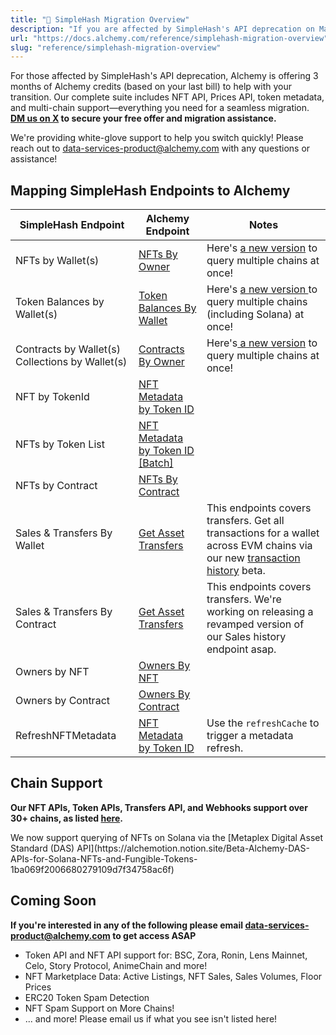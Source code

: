 ```yaml
---
title: "🛬 SimpleHash Migration Overview"
description: "If you are affected by SimpleHash's API deprecation on March 27, please see the resources below."
url: "https://docs.alchemy.com/reference/simplehash-migration-overview"
slug: "reference/simplehash-migration-overview"
---
```


For those affected by SimpleHash's API deprecation, Alchemy is offering 3 months of Alchemy credits (based on your last bill) to help with your transition. Our complete suite includes NFT API, Prices API, token metadata, and multi-chain support—everything you need for a seamless migration. **[DM us on X](https://x.com/Alchemy) to secure your free offer and migration assistance.**

<Tip> We're providing white-glove support to help you switch quickly! Please reach out to data-services-product@alchemy.com with any questions or assistance! </Tip>

## Mapping SimpleHash Endpoints to Alchemy

| SimpleHash Endpoint                             | Alchemy Endpoint                                                        | Notes                                                                                                                                                                       |
| ----------------------------------------------- | ----------------------------------------------------------------------- | --------------------------------------------------------------------------------------------------------------------------------------------------------------------------- |
| NFTs by Wallet(s)                               | [NFTs By Owner](/reference/getnftsforowner-v3)                          | Here's [a new version](/reference/get-nfts-by-address) to query multiple chains at once!                                            |
| Token Balances by Wallet(s)                     | [Token Balances By Wallet](/reference/alchemy-gettokenbalances)         | Here's [a new version ](/reference/get-token-balances-by-address)to query multiple chains (including Solana) at once!                                                       |
| Contracts by Wallet(s) Collections by Wallet(s) | [Contracts By Owner](/reference/getcontractsforowner-v3)                | Here's[ a new version](/reference/get-nft-contracts-by-address) to query multiple chains at once!                                                                           |
| NFT by TokenId                                  | [NFT Metadata by Token ID](/reference/getnftmetadata-v3)                |                                                                                                                                                                             |
| NFTs by Token List                              | [NFT Metadata by Token ID \[Batch\]](/reference/getnftmetadatabatch-v3) |                                                                                                                                                                             |
| NFTs by Contract                                | [NFTs By Contract](/reference/getnftsforcontract-v3)                    |                                                                                                                                                                             |
| Sales & Transfers By Wallet                     | [Get Asset Transfers](/reference/alchemy-getassettransfers)             | This endpoints covers transfers. Get all transactions for a wallet across EVM chains via our new [transaction history](/reference/get-transaction-history-by-address) beta. |
| Sales & Transfers By Contract                   | [Get Asset Transfers](/reference/alchemy-getassettransfers)             | This endpoints covers transfers. We're working on releasing a revamped version of our Sales history endpoint asap.                                                          |
| Owners by NFT                                   | [Owners By NFT](/reference/getownersfornft-v3)                          |                                                                                                                                                                             |
| Owners by Contract                              | [Owners By Contract](/reference/getownersforcontract-v3)                |                                                                                                                                                                             |
| RefreshNFTMetadata                              | [NFT Metadata by Token ID](/reference/getnftmetadata-v3)                | Use the `refreshCache` to trigger a metadata refresh.                                                                                                                       |

## Chain Support

**Our NFT APIs, Token APIs, Transfers API, and Webhooks support over 30+ chains, as listed [here](https://dashboard.alchemy.com/chains).**

<Info>
  We now support querying of NFTs on Solana via the [Metaplex Digital Asset Standard (DAS) API](https://alchemotion.notion.site/Beta-Alchemy-DAS-APIs-for-Solana-NFTs-and-Fungible-Tokens-1ba069f2006680279109d7f34758ac6f)
</Info>

## Coming Soon

**If you're interested in any of the following please email data-services-product@alchemy.com to get access ASAP**

* Token API and NFT API support for: BSC, Zora, Ronin, Lens Mainnet, Celo, Story Protocol, AnimeChain and more!
* NFT Marketplace Data: Active Listings, NFT Sales, Sales Volumes, Floor Prices
* ERC20 Token Spam Detection
* NFT Spam Support on More Chains!
* ... and more! Please email us if what you see isn't listed here!
